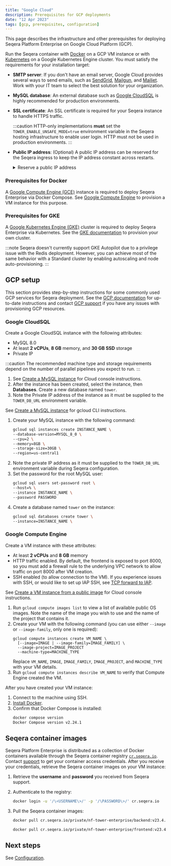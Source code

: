 ```yaml
---
title: "Google Cloud"
description: Prerequisites for GCP deployments
date: "12 Apr 2023"
tags: [gcp, prerequisites, configuration]
---
```



This page describes the infrastructure and other prerequisites for deploying Seqera Platform Enterprise on Google Cloud Platform (GCP).

Run the Seqera container with [Docker](../docker-compose) on a GCP VM instance or with [Kubernetes](../kubernetes) on a Google Kubernetes Engine cluster. You must satisfy the requirements for your installation target:

- **SMTP server**: If you don't have an email server, Google Cloud provides several ways to send emails, such as [SendGrid][sendgrid], [Mailgun][mailgun], and [Mailjet][mailjet]. Work with your IT team to select the best solution for your organization.
- **MySQL database**: An external database such as [Google CloudSQL][gcloudsql] is highly recommended for production environments.
- **SSL certificate**: An SSL certificate is required for your Seqera instance to handle HTTPS traffic.

  :::caution
  HTTP-only implementations **must** set the `TOWER_ENABLE_UNSAFE_MODE=true` environment variable in the Seqera hosting infrastructure to enable user login. HTTP must not be used in production environments.
  :::

- **Public IP address**: (Optional) A public IP address can be reserved for the Seqera ingress to keep the IP address constant across restarts.

  <details>
  <summary>Reserve a public IP address</summary>

      1. Go to **VPC network > External IP addresses** and select **Reserve Static Address**.
      2. Assign a name (such as `tower-ip`). This name will be used later to configure the ingress.
      3. Select the region where your GKE cluster is deployed.
      4. Select **Reserve**.

  </details>

### Prerequisites for Docker

A [Google Compute Engine (GCE)][gce] instance is required to deploy Seqera Enterprise via Docker Compose. See [Google Compute Engine](#google-compute-engine) to provision a VM instance for this purpose.

### Prerequisites for GKE

A [Google Kubernetes Engine (GKE)][gke] cluster is required to deploy Seqera Enterprise via Kubernetes. See the [GKE documentation][gke-docs] to provision your own cluster.

:::note
Seqera doesn't currently support GKE Autopilot due to a privilege issue with the Redis deployment. However, you can achieve most of the same behavior with a Standard cluster by enabling autoscaling and node auto-provisioning.
:::

## GCP setup

This section provides step-by-step instructions for some commonly used GCP services for Seqera deployment. See the [GCP documentation][gcp-docs] for up-to-date instructions and contact [GCP support][gcp-support] if you have any issues with provisioning GCP resources.

### Google CloudSQL

Create a Google CloudSQL instance with the following attributes:

- MySQL 8.0
- At least **2 vCPUs**, **8 GB** memory, and **30 GB SSD** storage
- Private IP

:::caution
The recommended machine type and storage requirements depend on the number of parallel pipelines you expect to run.
:::

<Tabs>
<TabItem value="GCP console" label="GCP console" default>

1. See [Create a MySQL instance][gcloudsql-create] for Cloud console instructions.
1. After the instance has been created, select the instance, then **Databases**. Create a new database named `tower`.
1. Note the Private IP address of the instance as it must be supplied to the `TOWER_DB_URL` environment variable.

</TabItem>
<TabItem value="gcloud CLI" label="gcloud CLI" default>

See [Create a MySQL instance][gcloudsql-create] for gcloud CLI instructions.

1. Create your MySQL instance with the following command:
   ```bash
   gcloud sql instances create INSTANCE_NAME \
   --database-version=MYSQL_8_0 \
   --cpu=2 \
   --memory=8GB \
   --storage-size=30GB \
   --region=us-central1
   ```
1. Note the private IP address as it must be supplied to the `TOWER_DB_URL` environment variable during Seqera configuration.
1. Set the password for the root MySQL user:
   ```bash
   gcloud sql users set-password root \
   --host=% \
   --instance INSTANCE_NAME \
   --password PASSWORD
   ```
1. Create a database named `tower` on the instance:
   ```bash
   gcloud sql databases create tower \
   --instance=INSTANCE_NAME \
   ```

</TabItem>
</Tabs>

### Google Compute Engine

Create a VM instance with these attributes:

- At least **2 vCPUs** and **8 GB** memory
- HTTP traffic enabled. By default, the frontend is exposed to port 8000, so you must add a firewall rule to the underlying VPC network to allow traffic on port 8000 after VM creation.
- SSH enabled (to allow connection to the VM). If you experience issues with SSH, or would like to set up IAP SSH, see [TCP forward to IAP][tcp-iap].

<Tabs>
<TabItem value="GCP console" label="GCP console" default>

See [Create a VM instance from a public image][gcp-vm-public] for Cloud console instructions.

</TabItem>
<TabItem value="gcloud CLI" label="gcloud CLI" default>

1. Run `gcloud compute images list` to view a list of available public OS images. Note the name of the image you wish to use and the name of the project that contains it.
1. Create your VM with the following command (you can use either `--image` or `--image-family`, only one is required):
   ```gcloud
   gcloud compute instances create VM_NAME \
     [--image=IMAGE | --image-family=IMAGE_FAMILY] \
     --image-project=IMAGE_PROJECT
     --machine-type=MACHINE_TYPE
   ```
   Replace `VM_NAME`, `IMAGE`, `IMAGE_FAMILY`, `IMAGE_PROJECT`, and `MACHINE_TYPE` with your VM details.
1. Run `gcloud compute instances describe VM_NAME` to verify that Compute Engine created the VM.

</TabItem>
</Tabs>

After you have created your VM instance:

1. Connect to the machine using SSH.
1. [Install Docker][install-docker].
1. Confirm that Docker Compose is installed:
   ```bash
   docker compose version
   Docker Compose version v2.24.1
   ```

## Seqera container images

Seqera Platform Enterprise is distributed as a collection of Docker containers available through the Seqera
container registry [`cr.seqera.io`](https://cr.seqera.io). Contact [support](https://support.seqera.io) to get your container access credentials. After you receive your credentials, retrieve the Seqera container images on your VM instance:

1. Retrieve the **username** and **password** you received from Seqera support.
1. Authenticate to the registry:
   ```bash
   docker login -u '/\<USERNAME\>/' -p '/\PASSWORD\>/' cr.seqera.io
   ```
1. Pull the Seqera container images:

   ```bash
   docker pull cr.seqera.io/private/nf-tower-enterprise/backend:v23.4.3

   docker pull cr.seqera.io/private/nf-tower-enterprise/frontend:v23.4.3
   ```

## Next steps

See [Configuration](../configuration/overview).

[gce]: https://cloud.google.com/compute
[gcloudsql]: https://cloud.google.com/sql/docs/mysql/quickstart
[gcloudsql-create]: https://cloud.google.com/sql/docs/mysql/create-instance#create-2nd-gen
[gcp-docs]: https://cloud.google.com/docs
[gcp-support]: https://cloud.google.com/support-hub
[gcp-vm-public]: https://cloud.google.com/compute/docs/instances/create-start-instance#publicimage
[gke]: https://cloud.google.com/kubernetes-engine
[gke-docs]: https://cloud.google.com/kubernetes-engine/docs
[install-docker]: https://docs.docker.com/engine/install/debian/
[mailgun]: https://cloud.google.com/compute/docs/tutorials/sending-mail/using-mailgun
[mailjet]: https://cloud.google.com/compute/docs/tutorials/sending-mail/using-mailjet
[sendgrid]: https://cloud.google.com/compute/docs/tutorials/sending-mail/using-sendgrid
[tcp-iap]: https://cloud.google.com/iap/docs/using-tcp-forwarding
